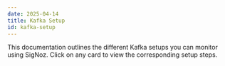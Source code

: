 ```yaml
---
date: 2025-04-14
title: Kafka Setup
id: kafka-setup
---
```


This documentation outlines the different Kafka setups you can monitor using SigNoz. Click on any card to view the corresponding setup steps.

<DocCardContainer>

<DocCard
    title="Self-Hosted Kafka"
    description="Monitor your Self-Hosted Kafka"
    href="/docs/messaging-queues/kafka/"
/>

<DocCard
    title="Amazon MSK"
    description="Monitor Amazon MSK"
    href="/docs/messaging-queues/msk/"
/>

<DocCard
    title="Strimzi"
    description="Monitor Strimzi"
    href="/docs/messaging-queues/strimzi/"
/>

<DocCard
    title="Confluent Kafka"
    description="Monitor Confluent Kafka"
    href="/docs/messaging-queues/confluent-kafka/"
/>

</DocCardContainer>